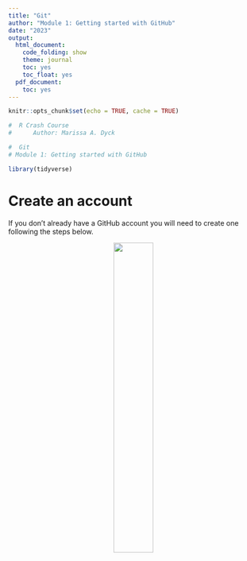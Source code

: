 ```yaml
---
title: "Git"
author: "Module 1: Getting started with GitHub"
date: "2023"
output:
  html_document:
    code_folding: show
    theme: journal
    toc: yes
    toc_float: yes
  pdf_document:
    toc: yes
---
```


```r
knitr::opts_chunk$set(echo = TRUE, cache = TRUE)
```

```r

#  R Crash Course  
#      Author: Marissa A. Dyck          

#  Git
# Module 1: Getting started with GitHub

library(tidyverse)

```

# Create an account

If you don't already have a GitHub account you will need to create one following the steps below.



<center>
![](images/construction_dog.jpeg){width=40%}
</center>



